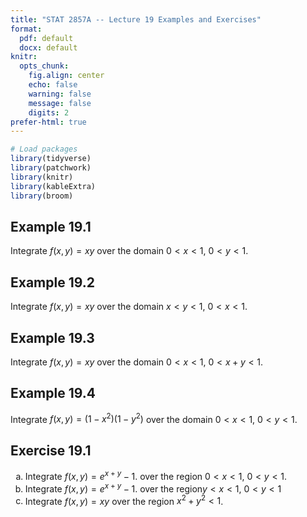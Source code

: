 ```yaml
---
title: "STAT 2857A -- Lecture 19 Examples and Exercises"
format: 
  pdf: default
  docx: default
knitr: 
  opts_chunk:
    fig.align: center
    echo: false
    warning: false
    message: false
    digits: 2
prefer-html: true
---
```


```r
# Load packages
library(tidyverse)
library(patchwork)
library(knitr)
library(kableExtra)
library(broom)
```

## Example 19.1

Integrate $f(x,y)=xy$ over the domain $0<x<1$, $0<y<1$.

## Example 19.2

Integrate $f(x,y)=xy$ over the domain $x<y<1$, $0<x<1$.

## Example 19.3

Integrate $f(x,y)=xy$ over the domain $0 < x < 1$, $0 < x + y < 1$.

## Example 19.4

Integrate $f(x,y)=(1-x^2)(1-y^2)$ over the domain $0<x<1$, $0<y<1$.

## Exercise 19.1

a) Integrate $f(x,y)=e^{x+y}-1.
$ over the region $0 < x < 1$, $0<y<1$.
b) Integrate $f(x,y)=e^{x+y}-1.
$ over the region$y < x < 1$, $0 < y < 1$
c) Integrate $f(x,y)=xy$ over the region $x^2 + y^2 < 1$.